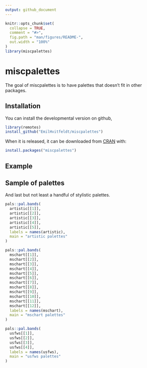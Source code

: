 ```yaml
---
output: github_document
---
```


<!-- README.md is generated from README.Rmd. Please edit that file -->

```r
knitr::opts_chunk$set(
  collapse = TRUE,
  comment = "#>",
  fig.path = "man/figures/README-",
  out.width = "100%"
)
library(miscpalettes)
```
# miscpalettes

The goal of miscpalettes is to have palettes that doesn't fit in other packages.

## Installation

You can install the developmental version on github,

```r
library(remotes)
install_github("EmilHvitfeldt/miscpalettes")
```

When it is released, it can be downloaded from [CRAN](https://CRAN.R-project.org) with:

``` r
install.packages("miscpalettes")
```

## Example

## Sample of palettes

And last but not least a handful of stylistic palettes.

```r
pals::pal.bands(
  artistic[[1]],
  artistic[[2]],
  artistic[[3]],
  artistic[[4]],
  artistic[[5]],
  labels = names(artistic),
  main = "artistic palettes"
)
```

```r
pals::pal.bands(
  mschart[[1]],
  mschart[[2]],
  mschart[[3]],
  mschart[[4]],
  mschart[[5]],
  mschart[[6]],
  mschart[[7]],
  mschart[[8]],
  mschart[[9]],
  mschart[[10]],
  mschart[[11]],
  mschart[[12]],
  labels = names(mschart),
  main = "mschart palettes"
)
```

```r
pals::pal.bands(
  usfws[[1]],
  usfws[[2]],
  usfws[[3]],
  usfws[[4]],
  labels = names(usfws),
  main = "usfws palettes"
)
```


